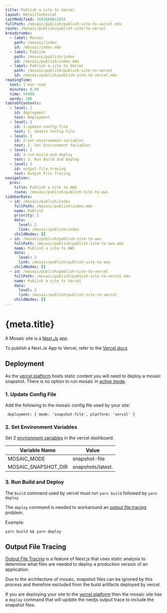```yaml
---
title: Publish a site to Vercel
layout: DetailTechnical
lastModified: 1692689012055
fullPath: /mosaic/publish/publish-site-to-vercel.mdx
route: /mosaic/publish/publish-site-to-vercel
breadcrumbs:
  - label: Mosaic
    path: /mosaic/index
    id: /mosaic/index.mdx
  - label: Publish
    path: /mosaic/publish/index
    id: /mosaic/publish/index.mdx
  - label: Publish a site to Vercel
    path: /mosaic/publish/publish-site-to-vercel
    id: /mosaic/publish/publish-site-to-vercel.mdx
readingTime:
  text: 1 min read
  minutes: 0.99
  time: 59400
  words: 198
tableOfContents:
  - level: 2
    id: deployment
    text: Deployment
  - level: 3
    id: 1-update-config-file
    text: 1. Update Config File
  - level: 3
    id: 2-set-environment-variables
    text: 2. Set Environment Variables
  - level: 3
    id: 3-run-build-and-deploy
    text: 3. Run Build and Deploy
  - level: 2
    id: output-file-tracing
    text: Output File Tracing
navigation:
  prev:
    title: Publish a site to AWS
    route: /mosaic/publish/publish-site-to-aws
sidebarData:
  - id: /mosaic/publish/index
    fullPath: /mosaic/publish/index.mdx
    name: Publish
    priority: 2
    data:
      level: 2
      link: /mosaic/publish/index
    childNodes: []
  - id: /mosaic/publish/publish-site-to-aws
    fullPath: /mosaic/publish/publish-site-to-aws.mdx
    name: Publish a site to AWS
    data:
      level: 2
      link: /mosaic/publish/publish-site-to-aws
    childNodes: []
  - id: /mosaic/publish/publish-site-to-vercel
    fullPath: /mosaic/publish/publish-site-to-vercel.mdx
    name: Publish a site to Vercel
    data:
      level: 2
      link: /mosaic/publish/publish-site-to-vercel
    childNodes: []
---
```

# {meta.title}

A Mosaic site is a [Next.Js](https://nextjs.org/) app.

To publish a Next.Js App to Vercel, refer to the [Vercel docs](https://nextjs.org/learn/basics/deploying-nextjs-app/deploy).

## Deployment

As the [vercel platform](https://vercel.com/) hosts static content you will need to deploy a mosaic snapshot. There is no option to run mosaic in [active mode](../configure/modes/active).

### 1. Update Config File

Add the following to the mosaic config file used by your site:

```
 deployment: { mode: 'snapshot-file', platform: 'vercel' }
```

### 2. Set Environment Variables

Set 2 [environment variables](https://vercel.com/docs/concepts/deployments/environments#environment-variables) in the vercel dashboard.

| Variable Name       | Value             |
| ------------------- | ----------------- |
| MOSAIC\_MODE         | snapshot-file     |
| MOSAIC\_SNAPSHOT\_DIR | snapshots/latest. |

### 3. Run Build and Deploy

The `build` command used by vercel must run `yarn build` followed by `yarn deploy`

The `deploy` command is needed to workaround an [output file tracing](#output-file-tracing) problem.

Example:

```
yarn build && yarn deploy
```

## Output File Tracing

[Output File Tracing](https://nextjs.org/docs/advanced-features/output-file-tracing) is a feature of Next.js that uses static analysis
to determine what files are needed to deploy a production version of an application.

Due to the architecture of mosaic, snapshot files can be ignored by this process and therefore excluded from the build artifacts deployed by vercel.

If you are deploying your site to the [vercel platform](https://vercel.com/) then the mosaic site has a `deploy` command that will update the nextjs output trace to include the snapshot files.
